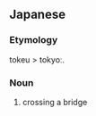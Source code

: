 ==Japanese==
{{ja-kanjitab|と|きょう}}

===Etymology===
tokeu > tokyoː.

===Noun===
{{ja-noun|ときょう|hhira=とけう}}

# {{lb|ja|rare}} crossing a bridge